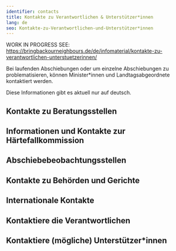 ```yaml
---
identifier: contacts
title: Kontakte zu Verantwortlichen & Unterstützer*innen
lang: de
seo: Kontakte-zu-Verantwortlichen-und-Unterstützer*innen
---
```


WORK IN PROGRESS SEE: https://bringbackourneighbours.de/de/infomaterial/kontakte-zu-verantwortlichen-unterstuetzerinnen/

Bei laufenden Abschiebungen oder um einzelne Abschiebungen zu problematisieren, können Minister\*innen und Landtagsabgeordnete kontaktiert werden.

Diese Informationen gibt es aktuell nur auf deutsch.

## Kontakte zu Beratungsstellen

## Informationen und Kontakte zur Härtefallkommission

## Abschiebebeobachtungsstellen

## Kontakte zu Behörden und Gerichte

## Internationale Kontakte

## Kontaktiere die Verantwortlichen

## Kontaktiere (mögliche) Unterstützer\*innen

